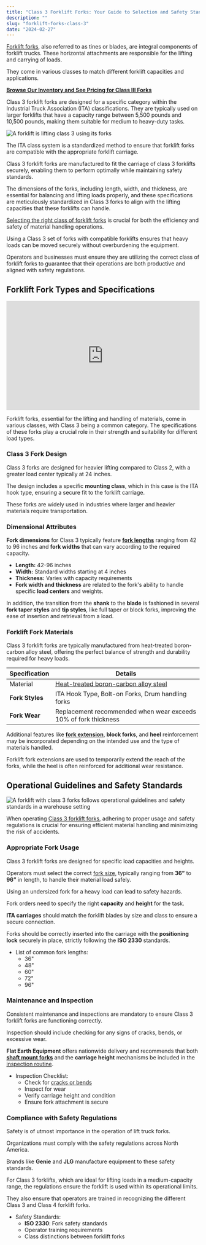 ```yaml
---
title: "Class 3 Forklift Forks: Your Guide to Selection and Safety Standards"
description: ""
slug: "forklift-forks-class-3"
date: "2024-02-27"
---
```


<a href="https://flatearthequipment.com/attachments/forklift-forks/">Forklift forks</a>, also referred to as tines or blades, are integral components of forklift trucks. These horizontal attachments are responsible for the lifting and carrying of loads.

They come in various classes to match different forklift capacities and applications.

<a href="https://flatearthequipment.com/parts/attachments/forks/"><strong>Browse Our Inventory and See Pricing for Class III Forks</strong></a>

Class 3 forklift forks are designed for a specific category within the Industrial Truck Association (ITA) classifications. They are typically used on larger forklifts that have a capacity range between 5,500 pounds and 10,500 pounds, making them suitable for medium to heavy-duty tasks.

<img src="https://koala.sh/api/image/v2-7ytgy-ytcwc.jpg?width=1216&amp;height=832&amp;dream" alt="A forklift is lifting class 3 using its forks" />

The ITA class system is a standardized method to ensure that forklift forks are compatible with the appropriate forklift carriage.

Class 3 forklift forks are manufactured to fit the carriage of class 3 forklifts securely, enabling them to perform optimally while maintaining safety standards.

The dimensions of the forks, including length, width, and thickness, are essential for balancing and lifting loads properly, and these specifications are meticulously standardized in Class 3 forks to align with the lifting capacities that these forklifts can handle.

<a href="https://flatearthequipment.com/uncategorized/selecting-forklift-forks-guide/">Selecting the right class of forklift forks</a> is crucial for both the efficiency and safety of material handling operations.

Using a Class 3 set of forks with compatible forklifts ensures that heavy loads can be moved securely without overburdening the equipment.

Operators and businesses must ensure they are utilizing the correct class of forklift forks to guarantee that their operations are both productive and aligned with safety regulations.
<h2>Forklift Fork Types and Specifications</h2>
<iframe style="aspect-ratio: 16 / 9; width: 100%;" title="Vf7J-n1Vocs" src="https://www.youtube.com/embed/Vf7J-n1Vocs" frameborder="0" allowfullscreen="allowfullscreen"></iframe>

Forklift forks, essential for the lifting and handling of materials, come in various classes, with Class 3 being a common category. The specifications of these forks play a crucial role in their strength and suitability for different load types.
<h3>Class 3 Fork Design</h3>
Class 3 forks are designed for heavier lifting compared to Class 2, with a greater load center typically at 24 inches.

The design includes a specific <strong>mounting class</strong>, which in this case is the ITA hook type, ensuring a secure fit to the forklift carriage.

These forks are widely used in industries where larger and heavier materials require transportation.
<h3>Dimensional Attributes</h3>
<strong>Fork dimensions</strong> for Class 3 typically feature <strong><a href="https://flatearthequipment.com/attachments/loader-bucket-pallet-forks/">fork lengths</a></strong> ranging from 42 to 96 inches and <strong>fork widths</strong> that can vary according to the required capacity.
<ul>
 	<li><strong>Length:</strong> 42-96 inches</li>
 	<li><strong>Width:</strong> Standard widths starting at 4 inches</li>
 	<li><strong>Thickness:</strong> Varies with capacity requirements</li>
 	<li><strong>Fork width and thickness</strong> are related to the fork's ability to handle specific <strong>load centers</strong> and weights.</li>
</ul>
In addition, the transition from the <strong>shank</strong> to the <strong>blade</strong> is fashioned in several <strong>fork taper styles</strong> and <strong>tip styles</strong>, like full taper or block forks, improving the ease of insertion and retrieval from a load.
<h3>Forklift Fork Materials</h3>
Class 3 forklift forks are typically manufactured from heat-treated boron-carbon alloy steel, offering the perfect balance of strength and durability required for heavy loads.
<table>
<thead>
<tr>
<th>Specification</th>
<th>Details</th>
</tr>
</thead>
<tbody>
<tr>
<td>Material</td>
<td><a href="https://flatearthequipment.com/attachments/forklift-forks/what-are-forklift-forks-made-of-2/">Heat-treated boron-carbon alloy steel</a></td>
</tr>
<tr>
<td><strong>Fork Styles</strong></td>
<td>ITA Hook Type, Bolt-on Forks, Drum handling forks</td>
</tr>
<tr>
<td><strong>Fork Wear</strong></td>
<td>Replacement recommended when wear exceeds 10% of fork thickness</td>
</tr>
</tbody>
</table>
Additional features like <strong><a href="https://flatearthequipment.com/attachments/forklift-forks/fork-extensions-for-forklifts/">fork extension</a></strong>, <strong>block forks</strong>, and <strong>heel</strong> reinforcement may be incorporated depending on the intended use and the type of materials handled.

Forklift fork extensions are used to temporarily extend the reach of the forks, while the heel is often reinforced for additional wear resistance.
<h2>Operational Guidelines and Safety Standards</h2>
<img src="https://koala.sh/api/image/v2-7ytk4-at2tt.jpg?width=1216&amp;height=832&amp;dream" alt="A forklift with class 3 forks follows operational guidelines and safety standards in a warehouse setting" />

When operating <a href="https://flatearthequipment.com/attachments/forklift-forks/forklift-lumber-forks/">Class 3 forklift forks</a>, adhering to proper usage and safety regulations is crucial for ensuring efficient material handling and minimizing the risk of accidents.
<h3>Appropriate Fork Usage</h3>
Class 3 forklift forks are designed for specific load capacities and heights.

Operators must select the correct <a href="https://flatearthequipment.com/parts/attachments/forks/">fork size</a>, typically ranging from <strong>36”</strong> to <strong>96”</strong> in length, to handle their material load safely.

Using an undersized fork for a heavy load can lead to safety hazards.

Fork orders need to specify the right <strong>capacity</strong> and <strong>height</strong> for the task.

<strong>ITA carriages</strong> should match the forklift blades by size and class to ensure a secure connection.

Forks should be correctly inserted into the carriage with the <strong>positioning lock</strong> securely in place, strictly following the <strong>ISO 2330</strong> standards.
<ul>
 	<li>List of common fork lengths:
<ul>
 	<li>36"</li>
 	<li>48"</li>
 	<li>60"</li>
 	<li>72"</li>
 	<li>96"</li>
</ul>
</li>
</ul>
<h3>Maintenance and Inspection</h3>
Consistent maintenance and inspections are mandatory to ensure Class 3 forklift forks are functioning correctly.

Inspection should include checking for any signs of cracks, bends, or excessive wear.

<strong>Flat Earth Equipment</strong> offers nationwide delivery and recommends that both <strong><a href="https://flatearthequipment.com/attachments/forklift-forks/shaft-mounted-forks/">shaft mount forks</a></strong> and the <strong>carriage height</strong> mechanisms be included in the <a href="https://flatearthequipment.com/uncategorized/maximizing-forklift-efficiency-maintenance-guide/">inspection routine</a>.
<ul>
 	<li>Inspection Checklist:
<ul>
 	<li>Check for <a href="https://flatearthequipment.com/attachments/forklift-forks/bent-forklift-forks/">cracks or bends</a></li>
 	<li>Inspect for wear</li>
 	<li>Verify carriage height and condition</li>
 	<li>Ensure fork attachment is secure</li>
</ul>
</li>
</ul>
<h3>Compliance with Safety Regulations</h3>
Safety is of utmost importance in the operation of lift truck forks.

Organizations must comply with the safety regulations across North America.

Brands like <strong>Genie</strong> and <strong>JLG</strong> manufacture equipment to these safety standards.

For Class 3 forklifts, which are ideal for lifting loads in a medium-capacity range, the regulations ensure the forklift is used within its operational limits.

They also ensure that operators are trained in recognizing the different Class 3 and Class 4 forklift forks.
<ul>
 	<li>Safety Standards:
<ul>
 	<li><strong>ISO 2330</strong>: Fork safety standards</li>
 	<li>Operator training requirements</li>
 	<li>Class distinctions between forklift forks</li>
</ul>
</li>
</ul>